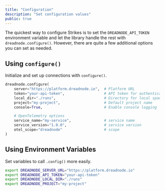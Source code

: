 ```yaml
---
title: "Configuration"
description: "Set configuration values"
public: true
---
```


The quickest way to configure Strikes is to set the `DREADNODE_API_TOKEN` environment variable and let the library handle the rest with `dreadnode.configure()`. However, there are quite a few additional options you can set as needed.

## Using `configure()`

Initialize and set up connections with `configure()`.

```python
dreadnode.configure(
    server="https://platform.dreadnode.io",  # Platform URL
    token="your-api-token",                  # API token for authentication
    local_dir="./runs",                      # Directory for local span storage
    project="my-project",                    # Default project name
    console=True,                            # Enable console logging

    # OpenTelemetry options
    service_name="my-service",               # service name
    service_version="1.0.0",                 # service version
    otel_scope="dreadnode"                   # scope
)
```

## Using Environment Variables

Set variables to call `.config()` more easily.

```bash
export DREADNODE_SERVER_URL="https://platform.dreadnode.io"
export DREADNODE_API_TOKEN="your-api-token"
export DREADNODE_LOCAL_DIR="./runs"
export DREADNODE_PROJECT="my-project"
```
